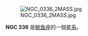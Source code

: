 {{NGCInfoBox|NGCID=NGC 336|發現者=法蘭斯·萊文沃思|發現日期=1886年-月-日|其他編號=ESO 541-2,IRAS00555-1839|曆元=J2000.0|赤經=58分3秒|赤緯=-18°23'9"|星座=鲸鱼座||星體=星系|星等=14.7|表面亮度=12.2|藍等=15.5}}


[[File:NGC_0336_2MASS.jpg|thumb]]



'''NGC 336''' 是[[鲸鱼座|鲸鱼座]]的一個[[星系|星系]]。

{{NGCReference|336}}
{{Catalogs|NGC=336}}

{{Galaxy-stub}}
